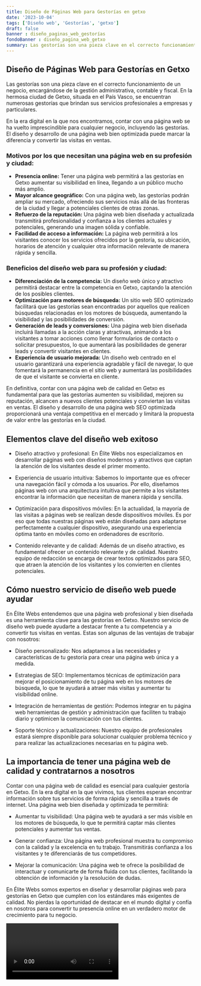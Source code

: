 ```yaml
---
title: Diseño de Páginas Web para Gestorías en getxo
date: '2023-10-04'
tags: ['Diseño web', 'Gestorías', 'getxo']
draft: false
banner : diseño_paginas_web_gestorías
fondoBanner : diseño_pagina_web_getxo
summary: Las gestorías son una pieza clave en el correcto funcionamiento de un negocio, encargándose de la gestión administrativa, contable y fiscal. En la hermosa ciudad de Getxo, situada en el País Vasco, se encuentran numerosas gestorías que brindan sus servicios profesionales a empresas y particulares.
---
```


## Diseño de Páginas Web para Gestorías en Getxo

Las gestorías son una pieza clave en el correcto funcionamiento de un negocio, encargándose de la gestión administrativa, contable y fiscal. En la hermosa ciudad de Getxo, situada en el País Vasco, se encuentran numerosas gestorías que brindan sus servicios profesionales a empresas y particulares.

En la era digital en la que nos encontramos, contar con una página web se ha vuelto imprescindible para cualquier negocio, incluyendo las gestorías. El diseño y desarrollo de una página web bien optimizada puede marcar la diferencia y convertir las visitas en ventas.

### Motivos por los que necesitan una página web en su profesión y ciudad:

- **Presencia online:** Tener una página web permitirá a las gestorías en Getxo aumentar su visibilidad en línea, llegando a un público mucho más amplio.
- **Mayor alcance geográfico:** Con una página web, las gestorías podrán ampliar su mercado, ofreciendo sus servicios más allá de las fronteras de la ciudad y llegar a potenciales clientes de otras zonas.
- **Refuerzo de la reputación:** Una página web bien diseñada y actualizada transmitirá profesionalidad y confianza a los clientes actuales y potenciales, generando una imagen sólida y confiable.
- **Facilidad de acceso a información:** La página web permitirá a los visitantes conocer los servicios ofrecidos por la gestoría, su ubicación, horarios de atención y cualquier otra información relevante de manera rápida y sencilla.

### Beneficios del diseño web para su profesión y ciudad:

- **Diferenciación de la competencia:** Un diseño web único y atractivo permitirá destacar entre la competencia en Getxo, captando la atención de los posibles clientes.
- **Optimización para motores de búsqueda:** Un sitio web SEO optimizado facilitará que las gestorías sean encontradas por aquellos que realicen búsquedas relacionadas en los motores de búsqueda, aumentando la visibilidad y las posibilidades de conversión.
- **Generación de leads y conversiones:** Una página web bien diseñada incluirá llamadas a la acción claras y atractivas, animando a los visitantes a tomar acciones como llenar formularios de contacto o solicitar presupuestos, lo que aumentará las posibilidades de generar leads y convertir visitantes en clientes.
- **Experiencia de usuario mejorada:** Un diseño web centrado en el usuario garantizará una experiencia agradable y fácil de navegar, lo que fomentará la permanencia en el sitio web y aumentará las posibilidades de que el visitante se convierta en cliente.

En definitiva, contar con una página web de calidad en Getxo es fundamental para que las gestorías aumenten su visibilidad, mejoren su reputación, alcancen a nuevos clientes potenciales y conviertan las visitas en ventas. El diseño y desarrollo de una página web SEO optimizada proporcionará una ventaja competitiva en el mercado y limitará la propuesta de valor entre las gestorías en la ciudad.

<GifSeo />

<Cta />

## Elementos clave del diseño web exitoso

- Diseño atractivo y profesional: En Élite Webs nos especializamos en desarrollar páginas web con diseños modernos y atractivos que captan la atención de los visitantes desde el primer momento.

- Experiencia de usuario intuitiva: Sabemos lo importante que es ofrecer una navegación fácil y cómoda a los usuarios. Por ello, diseñamos páginas web con una arquitectura intuitiva que permite a los visitantes encontrar la información que necesitan de manera rápida y sencilla.

- Optimización para dispositivos móviles: En la actualidad, la mayoría de las visitas a páginas web se realizan desde dispositivos móviles. Es por eso que todas nuestras páginas web están diseñadas para adaptarse perfectamente a cualquier dispositivo, asegurando una experiencia óptima tanto en móviles como en ordenadores de escritorio.

- Contenido relevante y de calidad: Además de un diseño atractivo, es fundamental ofrecer un contenido relevante y de calidad. Nuestro equipo de redacción se encarga de crear textos optimizados para SEO, que atraen la atención de los visitantes y los convierten en clientes potenciales.

## Cómo nuestro servicio de diseño web puede ayudar

En Élite Webs entendemos que una página web profesional y bien diseñada es una herramienta clave para las gestorías en Getxo. Nuestro servicio de diseño web puede ayudarte a destacar frente a tu competencia y a convertir tus visitas en ventas. Estas son algunas de las ventajas de trabajar con nosotros:

- Diseño personalizado: Nos adaptamos a las necesidades y características de tu gestoría para crear una página web única y a medida.

- Estrategias de SEO: Implementamos técnicas de optimización para mejorar el posicionamiento de tu página web en los motores de búsqueda, lo que te ayudará a atraer más visitas y aumentar tu visibilidad online.

- Integración de herramientas de gestión: Podemos integrar en tu página web herramientas de gestión y administración que faciliten tu trabajo diario y optimicen la comunicación con tus clientes.

- Soporte técnico y actualizaciones: Nuestro equipo de profesionales estará siempre disponible para solucionar cualquier problema técnico y para realizar las actualizaciones necesarias en tu página web.

## La importancia de tener una página web de calidad y contratarnos a nosotros

Contar con una página web de calidad es esencial para cualquier gestoría en Getxo. En la era digital en la que vivimos, tus clientes esperan encontrar información sobre tus servicios de forma rápida y sencilla a través de internet. Una página web bien diseñada y optimizada te permitirá:

- Aumentar tu visibilidad: Una página web te ayudará a ser más visible en los motores de búsqueda, lo que te permitirá captar más clientes potenciales y aumentar tus ventas.

- Generar confianza: Una página web profesional muestra tu compromiso con la calidad y la excelencia en tu trabajo. Transmitirás confianza a los visitantes y te diferenciarás de tus competidores.

- Mejorar la comunicación: Una página web te ofrece la posibilidad de interactuar y comunicarte de forma fluida con tus clientes, facilitando la obtención de información y la resolución de dudas.

En Élite Webs somos expertos en diseñar y desarrollar páginas web para gestorías en Getxo que cumplen con los estándares más exigentes de calidad. No pierdas la oportunidad de destacar en el mundo digital y confía en nosotros para convertir tu presencia online en un verdadero motor de crecimiento para tu negocio.

<Video />

<CtaBot job='Gestorías' city='getxo'/>

<Gmaps query='getxo+españa+maps' />